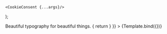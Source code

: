 

<Meta title="Modal/CookieConsent" component={CookieConsent} />

    <CookieConsent {...args}/>
);

<Title>Cookie Modal</Title>
<Subtitle>Beautiful typography for beautiful things.</Subtitle>

<ArgsTable of={CookieConsent} default />

<Canvas>
    <Story
        name="Cookies"
        args={{
            activated: false,
            url: '/privacy',
            callBack: () => { return }
        }}
    >
        {Template.bind({})}
    </Story>
</Canvas>
